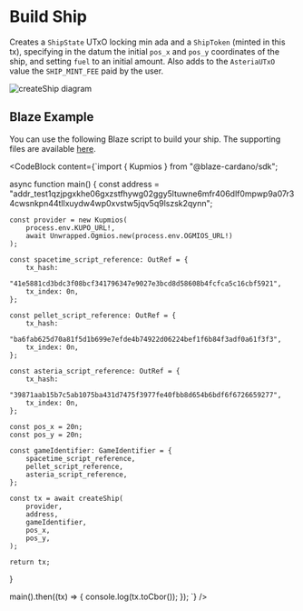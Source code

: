 
# Build Ship

Creates a `ShipState` UTxO locking min ada and a `ShipToken` (minted in this tx), specifying in the datum the initial `pos_x` and `pos_y` coordinates of the ship, and setting `fuel` to an initial amount. Also adds to the `AsteriaUTxO` value the `SHIP_MINT_FEE` paid by the user.

![createShip diagram](/txs/build-ship.png)

## Blaze Example

You can use the following Blaze script to build your ship. The supporting files are available [here](https://github.com/txpipe/asteria/tree/main/offchain).

<CodeBlock content={`import { Kupmios } from "@blaze-cardano/sdk";

async function main() {
    const address =
        "addr_test1qzjpgxkhe06gxzstfhywg02ggy5ltuwne6mfr406dlf0mpwp9a07r34cwsnkpn44tllxuydw4wp0xvstw5jqv5q9lszsk2qynn";
    
    const provider = new Kupmios(
        process.env.KUPO_URL!,
        await Unwrapped.Ogmios.new(process.env.OGMIOS_URL!)
    );

    const spacetime_script_reference: OutRef = {
        tx_hash:
            "41e5881cd3bdc3f08bcf341796347e9027e3bcd8d58608b4fcfca5c16cbf5921",
        tx_index: 0n,
    };

    const pellet_script_reference: OutRef = {
        tx_hash:
            "ba6fab625d70a81f5d1b699e7efde4b74922d06224bef1f6b84f3adf0a61f3f3",
        tx_index: 0n,
    };

    const asteria_script_reference: OutRef = {
        tx_hash:
            "39871aab15b7c5ab1075ba431d7475f3977fe40fbb8d654b6bdf6f6726659277",
        tx_index: 0n,
    };

    const pos_x = 20n;
    const pos_y = 20n;

    const gameIdentifier: GameIdentifier = {
        spacetime_script_reference,
        pellet_script_reference,
        asteria_script_reference,
    };

    const tx = await createShip(
        provider,
        address,
        gameIdentifier,
        pos_x,
        pos_y,
    );

    return tx;
}

main().then((tx) => {
    console.log(tx.toCbor());
});
`} />